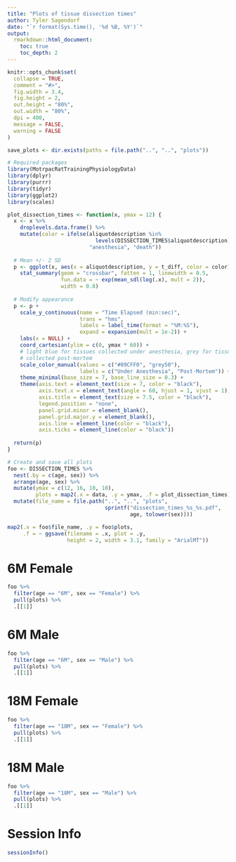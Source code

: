 ```yaml
---
title: "Plots of tissue dissection times"
author: Tyler Sagendorf
date: "`r format(Sys.time(), '%d %B, %Y')`"
output: 
  rmarkdown::html_document:
    toc: true
    toc_depth: 2
---
```


```r
knitr::opts_chunk$set(
  collapse = TRUE,
  comment = "#>",
  fig.width = 3.4,
  fig.height = 2,
  out.height = "80%",
  out.width = "80%",
  dpi = 400,
  message = FALSE,
  warning = FALSE
)

save_plots <- dir.exists(paths = file.path("..", "..", "plots"))
```

```r
# Required packages
library(MotrpacRatTrainingPhysiologyData)
library(dplyr)
library(purrr)
library(tidyr)
library(ggplot2)
library(scales)
```

```r
plot_dissection_times <- function(x, ymax = 12) {
  x <- x %>% 
    droplevels.data.frame() %>% 
    mutate(color = ifelse(aliquotdescription %in%
                            levels(DISSECTION_TIMES$aliquotdescription)[1:8], 
                          "anesthesia", "death"))
  
  # Mean +/- 2 SD
  p <- ggplot(x, aes(x = aliquotdescription, y = t_diff, color = color)) +
    stat_summary(geom = "crossbar", fatten = 1, linewidth = 0.5,
                 fun.data = ~ exp(mean_sdl(log(.x), mult = 2)),
                 width = 0.8) 
  
  # Modify appearance
  p <- p +
    scale_y_continuous(name = "Time Elapsed (min:sec)",
                       trans = "hms",
                       labels = label_time(format = "%M:%S"),
                       expand = expansion(mult = 1e-2)) +
    labs(x = NULL) +
    coord_cartesian(ylim = c(0, ymax * 60)) +
    # light blue for tissues collected under anesthesia, grey for tissues
    # collected post-mortem
    scale_color_manual(values = c("#89CFF0", "grey50"),
                       labels = c("Under Anesthesia", "Post-Mortem")) +
    theme_minimal(base_size = 7, base_line_size = 0.3) +
    theme(axis.text = element_text(size = 7, color = "black"),
          axis.text.x = element_text(angle = 60, hjust = 1, vjust = 1),
          axis.title = element_text(size = 7.5, color = "black"),
          legend.position = "none",
          panel.grid.minor = element_blank(),
          panel.grid.major.y = element_blank(),
          axis.line = element_line(color = "black"),
          axis.ticks = element_line(color = "black"))
  
  return(p)
}
```

```r
# Create and save all plots
foo <- DISSECTION_TIMES %>% 
  nest(.by = c(age, sex)) %>% 
  arrange(age, sex) %>% 
  mutate(ymax = c(12, 16, 10, 10),
         plots = map2(.x = data, .y = ymax, .f = plot_dissection_times)) %>% 
  mutate(file_name = file.path("..", "..", "plots", 
                               sprintf("dissection_times_%s_%s.pdf", 
                                       age, tolower(sex))))
```

```r
map2(.x = foo$file_name, .y = foo$plots, 
     .f = ~ ggsave(filename = .x, plot = .y, 
                   height = 2, width = 3.1, family = "ArialMT"))
```


# 6M Female

```r
foo %>% 
  filter(age == "6M", sex == "Female") %>%
  pull(plots) %>% 
  .[[1]]
```

# 6M Male

```r
foo %>% 
  filter(age == "6M", sex == "Male") %>% 
  pull(plots) %>% 
  .[[1]]
```

# 18M Female

```r
foo %>% 
  filter(age == "18M", sex == "Female") %>% 
  pull(plots) %>% 
  .[[1]]
```

# 18M Male

```r
foo %>% 
  filter(age == "18M", sex == "Male") %>% 
  pull(plots) %>% 
  .[[1]]
```


# Session Info

```r
sessionInfo()
```

